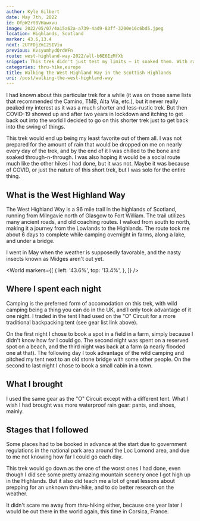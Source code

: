 ```yaml
---
author: Kyle Gilbert
date: May 7th, 2022
id: OfpW2rt8VHawxvu
image: 2022/05/07/4a15a62a-a739-4ad9-83ff-3200e16c6bd5.jpeg
location: Highlands, Scotland
marker: 43.6,13.4
next: 2UTFDjZmI2SIViu
previous: KvsyumhydQrdWFn
route: west-highland-way-2022/all-b6E6EzMfXb
snippet: This trek didn't just test my limits — it soaked them. With rain nearly every day and my gear falling short, it easily became my least favorite of them all.
categories: thru-hike,europe
title: Walking the West Highland Way in the Scottish Highlands
uri: /post/walking-the-west-highland-way
---
```


<Stats />

<Route />

I had known about this particular trek for a while (it was on those same lists
that recommended the Camino, TMB, Alta Via, etc.), but it never really peaked
my interest as it was a much shorter and less-rustic trek. But then COVID-19
showed up and after two years in lockdown and itching to get back out into the
world I decided to go on this shorter trek just to get back into the swing of
things.

This trek would end up being my least favorite out of them all. I was not
prepared for the amount of rain that would be dropped on me on nearly every day
of the trek, and by the end of it I was chilled to the bone and soaked
through-n-through. I was also hoping it would be a social route much like the
other hikes I had done, but it was not. Maybe it was because of COVID, or just
the nature of this short trek, but I was solo for the entire thing.

## What is the West Highland Way

The West Highland Way is a 96 mile trail in the highlands of Scotland, running
from Milngavie north of Glasgow to Fort William. The trail utilizes many ancient
roads, and old coaching routes. I walked from south to north, making it a
journey from the Lowlands to the Highlands. The route took me about 6 days to
complete while camping overnight in farms, along a lake, and under a bridge.

I went in May when the weather is supposedly favorable, and the nasty insects
known as Midges aren't out yet.

<World
  markers={[
    {
      left: '43.6%',
      top: '13.4%',
    },
  ]}
/>

## Where I spent each night

Camping is the preferred form of accomodation on this trek, with wild camping
being a thing you can do in the UK, and I only took advantage of it one night.
I traded in the tent I had used on the "O" Circuit for a more traditional
backpacking tent (see gear list link above).

On the first night I chose to book a spot in a field in a farm, simply because
I didn't know how far I could go. The second night was spent on a reserved spot
on a beach, and the third night was back at a farm (a nearly flooded one at
that). The following day I took advantage of the wild camping and pitched my
tent next to an old stone bridge with some other people. On the second to last
night I chose to book a small cabin in a town.

## What I brought

I used the same gear as the "O" Circuit except with a different tent. What I
wish I had brought was more waterproof rain gear: pants, and shoes, mainly.

## Stages that I followed

Some places had to be booked in advance at the start due to government
regulations in the national park area around the Loc Lomond area, and due to me
not knowing how far I could go each day.

<Stages />

This trek would go down as the one of the worst ones I had done, even though I
did see some pretty amazing mountain scenery once I got high up in the
Highlands. But it also did teach me a lot of great lessons about prepping for an
unknown thru-hike, and to do better research on the weather.

It didn't scare me away from thru-hiking either, because one year later I would
be out there in the world again, this time in Corsica, France.

